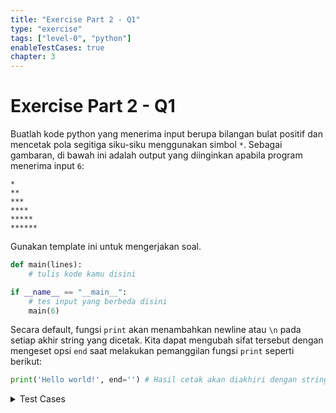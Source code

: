 ```yaml
---
title: "Exercise Part 2 - Q1"
type: "exercise"
tags: ["level-0", "python"]
enableTestCases: true
chapter: 3
---
```



# Exercise Part 2 - Q1

Buatlah kode python yang menerima input berupa bilangan bulat positif dan mencetak pola segitiga siku-siku menggunakan simbol `*`. Sebagai gambaran, di bawah ini adalah output yang diinginkan apabila program menerima input `6`:

```
*
**
***
****
*****
******
```

Gunakan template ini untuk mengerjakan soal.

```python
def main(lines):
    # tulis kode kamu disini

if __name__ == "__main__":
    # tes input yang berbeda disini
    main(6)
```

<Alert variant="tip">

Secara default, fungsi `print` akan menambahkan newline atau `\n` pada setiap akhir string yang dicetak. Kita dapat mengubah sifat tersebut dengan mengeset opsi `end` saat melakukan pemanggilan fungsi `print` seperti berikut:

```python
print('Hello world!', end='') # Hasil cetak akan diakhiri dengan string kosong
```

</Alert>

<details>
<summary>Test Cases</summary>

```
input:
6

output:
*
**
***
****
*****
******
```

```
input:
1

output:
*
```

</details>
